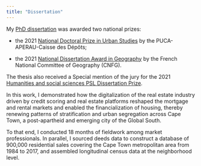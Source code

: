 ---
title: "Dissertation"
---



My [PhD dissertation](https://tel.archives-ouvertes.fr/tel-03121350) was awarded two national prizes: 

- the 2021 [National Doctoral Prize in Urban Studies](http://www.urbanisme-puca.gouv.fr/prix-de-these-sur-la-ville-2021-a2141.html) by the PUCA-APERAU-Caisse des Dépôts;

- the 2021 [National Dissertation Award in Geography](https://www.cnfg.fr/vie-du-comite/prix-de-these-du-cnfg/) by the French National Committee of Geography (CNFG). 

The thesis also received a Special mention of the jury for the 2021 [Humanities and social sciences PSL Dissertation Prize](https://psl.eu/en/news/winners-2021-humanities-and-social-sciences-shs-psl-dissertation-prize).

In this work, I demonstrated how the digitalization of the real estate industry driven by credit scoring and real estate platforms reshaped the mortgage and rental markets and enabled the financialization of housing, thereby renewing patterns of stratification and urban segregation across Cape Town, a post-apartheid and emerging city of the Global South.

To that end, I conducted 18 months of fieldwork among market professionals. In parallel, I sourced deeds data to construct a database of 900,000 residential sales covering the Cape Town metropolitan area from 1984 to 2017, and assembled longitudinal census data at the neighborhood level. 

